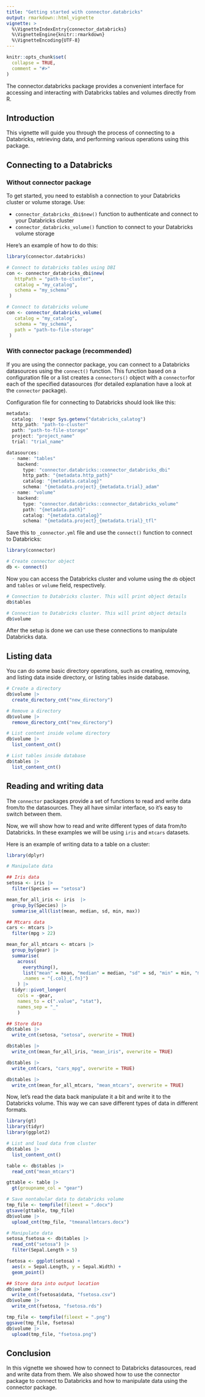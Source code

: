 ```yaml
---
title: "Getting started with connector.databricks"
output: rmarkdown::html_vignette
vignette: >
  %\VignetteIndexEntry{connector_databricks}
  %\VignetteEngine{knitr::rmarkdown}
  %\VignetteEncoding{UTF-8}
---
```


```r
knitr::opts_chunk$set(
  collapse = TRUE,
  comment = "#>"
)
```

The connector.databricks package provides a convenient interface for accessing and 
interacting with Databricks tables and volumes directly from R. 


## Introduction 
This vignette will guide you through the process of connecting to a Databricks, 
retrieving data, and performing various operations using this package.

## Connecting to a Databricks
### Without connector package

To get started, you need to establish a connection to your Databricks cluster
or volume storage. Use:

* `connector_databricks_dbi$new()` function to authenticate and connect to your Databricks cluster
* `connector_databricks_volume()` function to connect to your Databricks volume storage

Here's an example of how to do this:

```r
library(connector.databricks)

# Connect to databricks tables using DBI
con <- connector_databricks_dbi$new(
   httpPath = "path-to-cluster",
   catalog = "my_catalog",
   schema = "my_schema"
 )

# Connect to databricks volume
con <- connector_databricks_volume(
   catalog = "my_catalog",
   schema = "my_schema",
   path = "path-to-file-storage"
 )

```

### With connector package (recommended)

If you are using the connector package, you can connect to a Databricks datasources 
using the `connect()` function. This function based on a configuration file or 
a list creates a `connectors()` object with a `connector`for each of the 
specified datasources (for detailed explanation have a look at the `connector` package). 

Configuration file for connecting to Databricks should look like this:

```r
metadata:
  catalog:  !!expr Sys.getenv("databricks_calatog")
  http_path: "path-to-cluster"
  path: "path-to-file-storage"
  project: "project_name"
  trial: "trial_name"

datasources:
  - name: "tables"
    backend:
      type: "connector.databricks::connector_databricks_dbi"
      http_path: "{metadata.http_path}"
      catalog: "{metadata.catalog}"
      schema: "{metadata.project}_{metadata.trial}_adam"
  - name: "volume"
    backend:
      type: "connector.databricks::connector_databricks_volume"
      path: "{metadata.path}"
      catalog: "{metadata.catalog}"
      schema: "{metadata.project}_{metadata.trial}_tfl"

```

Save this to `_connector.yml` file and use the `connect()` function to connect 
to Databricks:

```r
library(connector)

# Create connector object
db <- connect()

```

Now you can access the Databricks cluster and volume using the `db` object and 
`tables` or `volume` field, respectively.


```r
# Connection to Databricks cluster. This will print object details
db$tables

# Connection to Databricks cluster. This will print object details
db$volume

```

After the setup is done we can use these connections to manipulate Databricks data.

## Listing data

You can do some basic directory operations, such as creating, removing, and listing
data inside directory, or listing tables inside database.

```r

# Create a directory
db$volume |>
  create_directory_cnt("new_directory")

# Remove a directory
db$volume |>
  remove_directory_cnt("new_directory")

# List content inside volume directory
db$volume |>
  list_content_cnt()

# List tables inside database
db$tables |>
  list_content_cnt()

```


## Reading and writing data

The `connector` packages provide a set of functions to read and write data from/to
the datasources. They all have similar interface, so it's easy to switch between
them.

Now, we will show how to read and write different types of data from/to Databricks.
In these examples we will be using `iris` and `mtcars` datasets.

Here is an example of writing data to a table on a cluster:

```r
library(dplyr)

# Manipulate data

## Iris data
setosa <- iris |> 
  filter(Species == "setosa")

mean_for_all_iris <- iris  |> 
  group_by(Species) |>
  summarise_all(list(mean, median, sd, min, max))

## Mtcars data
cars <- mtcars |>
  filter(mpg > 22)

mean_for_all_mtcars <- mtcars |>
  group_by(gear) |>
  summarise(
    across(
      everything(),
      list("mean" = mean, "median" = median, "sd" = sd, "min" = min, "max" = max),
      .names = "{.col}_{.fn}")
    ) |>
  tidyr::pivot_longer(
    cols = -gear,
    names_to = c(".value", "stat"),
    names_sep = "_"
    )

## Store data
db$tables |>
  write_cnt(setosa, "setosa", overwrite = TRUE)

db$tables |>
  write_cnt(mean_for_all_iris, "mean_iris", overwrite = TRUE)

db$tables |>
  write_cnt(cars, "cars_mpg", overwrite = TRUE)

db$tables |>
  write_cnt(mean_for_all_mtcars, "mean_mtcars", overwrite = TRUE)

```

Now, let's read the data back manipulate it a bit and write it to the Databricks
volume. This way we can save different types of data in different formats.

```r
library(gt)
library(tidyr)
library(ggplot2)

# List and load data from cluster
db$tables |>
  list_content_cnt()

table <- db$tables |>
  read_cnt("mean_mtcars")

gttable <- table |>
  gt(groupname_col = "gear")

# Save nontabular data to databricks volume
tmp_file <- tempfile(fileext = ".docx")
gtsave(gttable, tmp_file)
db$volume |> 
  upload_cnt(tmp_file, "tmeanallmtcars.docx")

# Manipulate data
setosa_fsetosa <- db$tables |>
  read_cnt("setosa") |>
  filter(Sepal.Length > 5)

fsetosa <- ggplot(setosa) +
  aes(x = Sepal.Length, y = Sepal.Width) +
  geom_point()

## Store data into output location
db$volume |> 
  write_cnt(fsetosa$data, "fsetosa.csv")
db$volume |> 
  write_cnt(fsetosa, "fsetosa.rds")

tmp_file <- tempfile(fileext = ".png")
ggsave(tmp_file, fsetosa)
db$volume |> 
  upload(tmp_file, "fsetosa.png")

```

## Conclusion

In this vignette we showed how to connect to Databricks datasources, read and write
data from them. We also showed how to use the connector package to connect to
Databricks and how to manipulate data using the connector package.
